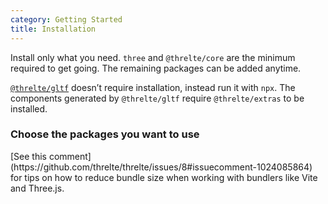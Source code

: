 ```yaml
---
category: Getting Started
title: Installation
---
```



Install only what you need. `three` and `@threlte/core` are the minimum required to get going. The remaining packages can be added anytime.

[`@threlte/gltf`](/docs/reference/gltf/getting-started) doesn’t require installation, instead run it with `npx`.
The components generated by `@threlte/gltf` require `@threlte/extras` to be installed.

### Choose the packages you want to use

<ManualInstallGuide client:load />

<Tip type="tip">
  [See this comment](https://github.com/threlte/threlte/issues/8#issuecomment-1024085864) for tips
  on how to reduce bundle size when working with bundlers like Vite and Three.js.
</Tip>
